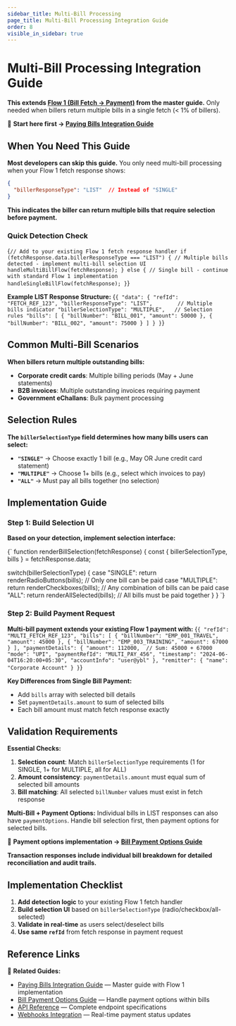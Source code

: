 ```yaml
---
sidebar_title: Multi-Bill Processing
page_title: Multi-Bill Processing Integration Guide  
order: 8
visible_in_sidebar: true
---
```


# Multi-Bill Processing Integration Guide

**This extends [Flow 1 (Bill Fetch → Payment)](./paying_bills.mdx#flow-1-bill-fetch--payment-most-common) from the master guide.** Only needed when billers return multiple bills in a single fetch (< 1% of billers).

📖 **Start here first → [Paying Bills Integration Guide](./paying_bills.mdx)**

## When You Need This Guide

**Most developers can skip this guide.** You only need multi-bill processing when your Flow 1 fetch response shows:

```json
{
  "billerResponseType": "LIST"  // Instead of "SINGLE"
}
```

**This indicates the biller can return multiple bills that require selection before payment.**

### Quick Detection Check

<CodeBlockWithCopy language="javascript">{`
// Add to your existing Flow 1 fetch response handler
if (fetchResponse.data.billerResponseType === "LIST") {
  // Multiple bills detected - implement multi-bill selection UI
  handleMultiBillFlow(fetchResponse);
} else {
  // Single bill - continue with standard Flow 1 implementation
  handleSingleBillFlow(fetchResponse);
}
`}</CodeBlockWithCopy>

**Example LIST Response Structure:**
<CodeBlockWithCopy language="json">{`
{
  "data": {
    "refId": "FETCH_REF_123",
    "billerResponseType": "LIST",        // Multiple bills indicator
    "billerSelectionType": "MULTIPLE",   // Selection rules
    "bills": [
      { "billNumber": "BILL_001", "amount": 50000 },
      { "billNumber": "BILL_002", "amount": 75000 }
    ]
  }
}
`}</CodeBlockWithCopy>

## Common Multi-Bill Scenarios

**When billers return multiple outstanding bills:**
- **Corporate credit cards**: Multiple billing periods (May + June statements)
- **B2B invoices**: Multiple outstanding invoices requiring payment
- **Government eChallans**: Bulk payment processing

## Selection Rules

**The `billerSelectionType` field determines how many bills users can select:**

- **`"SINGLE"`** → Choose exactly 1 bill (e.g., May OR June credit card statement)
- **`"MULTIPLE"`** → Choose 1+ bills (e.g., select which invoices to pay)
- **`"ALL"`** → Must pay all bills together (no selection)

## Implementation Guide

### Step 1: Build Selection UI

**Based on your detection, implement selection interface:**

<CodeBlockWithCopy language="javascript">{`
function renderBillSelection(fetchResponse) {
  const { billerSelectionType, bills } = fetchResponse.data;
  
  switch(billerSelectionType) {
    case "SINGLE":
      return renderRadioButtons(bills);  // Only one bill can be paid
    case "MULTIPLE": 
      return renderCheckboxes(bills);    // Any combination of bills can be paid
    case "ALL":
      return renderAllSelected(bills);   // All bills must be paid together
  }
}
`}</CodeBlockWithCopy>

### Step 2: Build Payment Request

**Multi-bill payment extends your existing Flow 1 payment with:**
<CodeBlockWithCopy language="json">{`
{
  "refId": "MULTI_FETCH_REF_123",
  "bills": [
    { "billNumber": "EMP_001_TRAVEL", "amount": 45000 },
    { "billNumber": "EMP_003_TRAINING", "amount": 67000 }
  ],
  "paymentDetails": {
    "amount": 112000,  // Sum: 45000 + 67000
    "mode": "UPI",
    "paymentRefId": "MULTI_PAY_456",
    "timestamp": "2024-06-04T16:20:00+05:30",
    "accountInfo": "user@ybl"
  },
  "remitter": { "name": "Corporate Account" }
}
`}</CodeBlockWithCopy>

**Key Differences from Single Bill Payment:**
- Add `bills` array with selected bill details  
- Set `paymentDetails.amount` to sum of selected bills
- Each bill amount must match fetch response exactly

## Validation Requirements

**Essential Checks:**
1. **Selection count**: Match `billerSelectionType` requirements (1 for SINGLE, 1+ for MULTIPLE, all for ALL)
2. **Amount consistency**: `paymentDetails.amount` must equal sum of selected bill amounts  
3. **Bill matching**: All selected `billNumber` values must exist in fetch response

**Multi-Bill + Payment Options:**
Individual bills in LIST responses can also have `paymentOptions`. Handle bill selection first, then payment options for selected bills.

📖 **Payment options implementation → [Bill Payment Options Guide](./bill-payment-options.mdx)**

**Transaction responses include individual bill breakdown for detailed reconciliation and audit trails.**

## Implementation Checklist

1. **Add detection logic** to your existing Flow 1 fetch handler
2. **Build selection UI** based on `billerSelectionType` (radio/checkbox/all-selected)
3. **Validate in real-time** as users select/deselect bills
4. **Use same `refId`** from fetch response in payment request

## Reference Links

📖 **Related Guides:**
- [Paying Bills Integration Guide](./paying_bills.mdx) — Master guide with Flow 1 implementation
- [Bill Payment Options Guide](./bill-payment-options.mdx) — Handle payment options within bills
- [API Reference](./api-reference.mdx) — Complete endpoint specifications
- [Webhooks Integration](./webhooks.mdx) — Real-time payment status updates

<WasPageHelpful />
